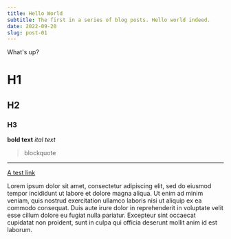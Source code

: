 ```yaml
---
title: Hello World
subtitle: The first in a series of blog posts. Hello world indeed.
date: 2022-09-20
slug: post-01
---
```



What's up?

# H1
## H2
### H3

**bold text**
*ital text*

> blockquote

---

[A test link](https://www.google.com)

Lorem ipsum dolor sit amet, consectetur adipiscing elit, sed do eiusmod tempor incididunt ut labore et dolore magna aliqua. Ut enim ad minim veniam, quis nostrud exercitation ullamco laboris nisi ut aliquip ex ea commodo consequat. Duis aute irure dolor in reprehenderit in voluptate velit esse cillum dolore eu fugiat nulla pariatur. Excepteur sint occaecat cupidatat non proident, sunt in culpa qui officia deserunt mollit anim id est laborum.

